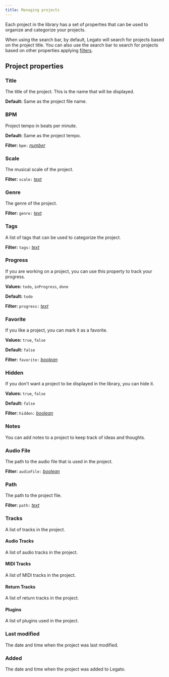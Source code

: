 ```yaml
---
title: Managing projects
---
```

Each project in the library has a set of properties that can be used to organize and categorize your projects.

When using the search bar, by default, Legato will search for projects based on the project title. You can also use the search bar to search for projects based on other properties applying [filters](/search-filters).

## Project properties

### Title

The title of the project. This is the name that will be displayed.

**Default:** Same as the project file name.

### BPM

Project tempo in beats per minute.

**Default:** Same as the project tempo.

**Filter:** `bpm:` [*number*](/search-filters#number)

### Scale

The musical scale of the project.

**Filter:** `scale:` [*text*](/search-filters#text)

### Genre

The genre of the project.

**Filter:** `genre:` [*text*](/search-filters#text)

### Tags

A list of tags that can be used to categorize the project.

**Filter:** `tags:` [*text*](/search-filters#text)

### Progress

If you are working on a project, you can use this property to track your progress.

**Values:** `todo`, `inProgress`, `done`

**Default:** `todo`

**Filter:** `progress:` [*text*](/search-filters#text)

### Favorite

If you like a project, you can mark it as a favorite.

**Values:** `true`, `false`

**Default:** `false`

**Filter:** `favorite:` [*boolean*](/search-filters#boolean)


### Hidden

If you don't want a project to be displayed in the library, you can hide it.

**Values:** `true`, `false`

**Default:** `false`

**Filter:** `hidden:` [*boolean*](/search-filters#boolean)

### Notes

You can add notes to a project to keep track of ideas and thoughts.

### Audio File

The path to the audio file that is used in the project.

**Filter:** `audioFile:` [*boolean*](/search-filters#boolean)

### Path

The path to the project file.

**Filter:** `path:` [*text*](/search-filters#text)

### Tracks

A list of tracks in the project.

#### Audio Tracks

A list of audio tracks in the project.

#### MIDI Tracks

A list of MIDI tracks in the project.

#### Return Tracks

A list of return tracks in the project.

#### Plugins

A list of plugins used in the project.

### Last modified

The date and time when the project was last modified.

### Added

The date and time when the project was added to Legato.
